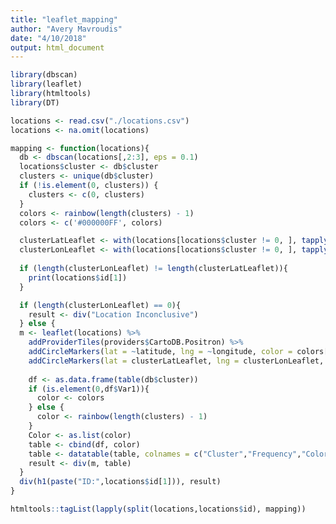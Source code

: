 ```yaml
---
title: "leaflet_mapping"
author: "Avery Mavroudis"
date: "4/10/2018"
output: html_document
---
```

```r
library(dbscan)
library(leaflet)
library(htmltools)
library(DT)

locations <- read.csv("./locations.csv")
locations <- na.omit(locations)

mapping <- function(locations){
  db <- dbscan(locations[,2:3], eps = 0.1)
  locations$cluster <- db$cluster
  clusters <- unique(db$cluster)
  if (!is.element(0, clusters)) {
    clusters <- c(0, clusters)
  }
  colors <- rainbow(length(clusters) - 1)
  colors <- c('#000000FF', colors)

  clusterLatLeaflet <- with(locations[locations$cluster != 0, ], tapply(latitude, cluster, mean))
  clusterLonLeaflet <- with(locations[locations$cluster != 0, ], tapply(longitude, cluster, mean))
  
  if (length(clusterLonLeaflet) != length(clusterLatLeaflet)){
    print(locations$id[1])
  }

  if (length(clusterLonLeaflet) == 0){
    result <- div("Location Inconclusive")
  } else {
  m <- leaflet(locations) %>%
    addProviderTiles(providers$CartoDB.Positron) %>%
    addCircleMarkers(lat = ~latitude, lng = ~longitude, color = colors[locations$cluster + 1L], stroke = FALSE) %>%
    addCircleMarkers(lat = clusterLatLeaflet, lng = clusterLonLeaflet, color = colors[-1], stroke = FALSE, radius = 50, fillOpacity = 0.3)
  
    df <- as.data.frame(table(db$cluster)) 
    if (is.element(0,df$Var1)){
      color <- colors
    } else {
      color <- rainbow(length(clusters) - 1)
    }
    Color <- as.list(color)
    table <- cbind(df, color)
    table <- datatable(table, colnames = c("Cluster","Frequency","Color"), rownames = FALSE)
    result <- div(m, table)
  }
  div(h1(paste("ID:",locations$id[1])), result)
} 

htmltools::tagList(lapply(split(locations,locations$id), mapping))

```